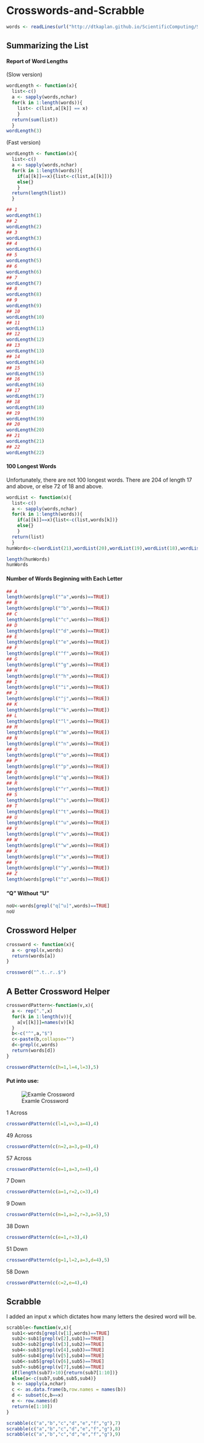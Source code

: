 Crosswords-and-Scrabble
======================

```r
words <- readLines(url("http://dtkaplan.github.io/ScientificComputing/Syllabus/Daily/Day-07/word_list_moby_crossword-flat/word_list_moby_crossword.flat.txt"))
```
## Summarizing the List
#### Report of Word Lengths
(Slow version)
```r
wordLength <- function(x){
  list<-c()
  a <- sapply(words,nchar)
  for(k in 1:length(words)){
    list<- c(list,a[[k]] == x)
    }
  return(sum(list))
  }
wordLength(3)
```
(Fast version)  
```r
wordLength <- function(x){
  list<-c()
  a <- sapply(words,nchar)
  for(k in 1:length(words)){
    if(a[[k]]==x){list<-c(list,a[[k]])}
    else{}
    }
  return(length(list))
  }  
```
```r
## 1
wordLength(1)
## 2
wordLength(2)
## 3
wordLength(3)
## 4
wordLength(4)
## 5
wordLength(5)
## 6
wordLength(6)
## 7
wordLength(7)
## 8
wordLength(8)
## 9
wordLength(9)
## 10
wordLength(10)
## 11
wordLength(11)
## 12
wordLength(12)
## 13
wordLength(13)
## 14
wordLength(14)
## 15
wordLength(15)
## 16
wordLength(16)
## 17
wordLength(17)
## 18
wordLength(18)
## 19
wordLength(19)
## 20
wordLength(20)
## 21
wordLength(21)
## 22
wordLength(22)
```

#### 100 Longest Words
Unfortunately, there are not 100 longest words.  There are 204 of length 17 and above, or else 72 of 18 and above.
```r
wordList <- function(x){
  list<-c()
  a <- sapply(words,nchar)
  for(k in 1:length(words)){
    if(a[[k]]==x){list<-c(list,words[k])}
    else{}
    }
  return(list)
  } 
hunWords<-c(wordList(21),wordList(20),wordList(19),wordList(18),wordList(17))
```
```r
length(hunWords)
hunWords

```

#### Number of Words Beginning with Each Letter
```r
## A
length(words[grepl("^a",words)==TRUE])
## B
length(words[grepl("^b",words)==TRUE])
## C
length(words[grepl("^c",words)==TRUE])
## D
length(words[grepl("^d",words)==TRUE])
## E
length(words[grepl("^e",words)==TRUE])
## F
length(words[grepl("^f",words)==TRUE])
## G
length(words[grepl("^g",words)==TRUE])
## H
length(words[grepl("^h",words)==TRUE])
## I
length(words[grepl("^i",words)==TRUE])
## J
length(words[grepl("^j",words)==TRUE])
## K
length(words[grepl("^k",words)==TRUE])
## L
length(words[grepl("^l",words)==TRUE])
## M
length(words[grepl("^m",words)==TRUE])
## N
length(words[grepl("^n",words)==TRUE])
## O
length(words[grepl("^o",words)==TRUE])
## P
length(words[grepl("^p",words)==TRUE])
## Q
length(words[grepl("^q",words)==TRUE])
## R
length(words[grepl("^r",words)==TRUE])
## S
length(words[grepl("^s",words)==TRUE])
## T
length(words[grepl("^t",words)==TRUE])
## U
length(words[grepl("^u",words)==TRUE])
## V
length(words[grepl("^v",words)==TRUE])
## W
length(words[grepl("^w",words)==TRUE])
## X
length(words[grepl("^x",words)==TRUE])
## Y
length(words[grepl("^y",words)==TRUE])
## Z
length(words[grepl("^z",words)==TRUE])
```

#### "Q" Without "U"
```r
noU<-words[grepl("q[^u]",words)==TRUE]
noU
```

## Crossword Helper
```r
crossword <- function(x){
  a <- grepl(x,words)
  return(words[a])
}

crossword("^.t..r..$")
```

## A Better Crossword Helper

```r
crosswordPattern<-function(v,x){
  a <- rep(".",x)
  for(k in 1:length(v)){
    a[v[[k]]]=names(v)[k]
  }
  b<-c("^",a,"$")
  c<-paste(b,collapse="")
  d<-grepl(c,words)
  return(words[d])
}

crosswordPattern(c(h=1,l=4,l=3),5)
```
#### Put into use:
![Examle Crossword](https://mail-attachment.googleusercontent.com/attachment/u/0/?ui=2&ik=3c3fb89127&view=att&th=142b194abf4b0672&attid=0.1&disp=inline&realattid=f_hop82ihu0&safe=1&zw&saduie=AG9B_P95_kyWxuKUpv_AbSlETcxe&sadet=1385958836151&sads=P6lsjlNVOlpbZMihZ2EQrEpnkps&sadssc=1)

1 Across
```r
crosswordPattern(c(l=1,v=3,a=4),4)
```
49 Across
```r
crosswordPattern(c(n=2,a=3,g=4),4)
```
57 Across
```r
crosswordPattern(c(e=1,a=3,n=4),4)
```
7 Down
```r
crosswordPattern(c(a=1,r=2,c=3),4)
```
9 Down
```r
crosswordPattern(c(m=1,a=2,r=3,a=5),5)
```
38 Down
```r
crosswordPattern(c(e=1,r=3),4)
```
51 Down
```r
crosswordPattern(c(g=1,l=2,a=3,d=4),5)
```
58 Down
```r
crosswordPattern(c(c=2,e=4),4)
```

## Scrabble
I added an input x which dictates how many letters the desired word will be.
```r
scrabble<-function(v,x){
  sub1<-words[grepl(v[1],words)==TRUE]
  sub2<-sub1[grepl(v[2],sub1)==TRUE]
  sub3<-sub2[grepl(v[3],sub2)==TRUE]
  sub4<-sub3[grepl(v[4],sub3)==TRUE]
  sub5<-sub4[grepl(v[5],sub4)==TRUE]
  sub6<-sub5[grepl(v[6],sub5)==TRUE]
  sub7<-sub6[grepl(v[7],sub6)==TRUE]
  if(length(sub7)>10){return(sub7[1:10])}
  else{a<-c(sub7,sub6,sub5,sub4)}
  b <- sapply(a,nchar)
  c <- as.data.frame(b,row.names = names(b))
  d <- subset(c,b==x)
  e <- row.names(d)
  return(e[1:10])
}

scrabble(c("a","b","c","d","e","f","g"),7)
scrabble(c("a","b","c","d","e","f","g"),8)
scrabble(c("a","b","c","d","e","f","g"),9)
```


